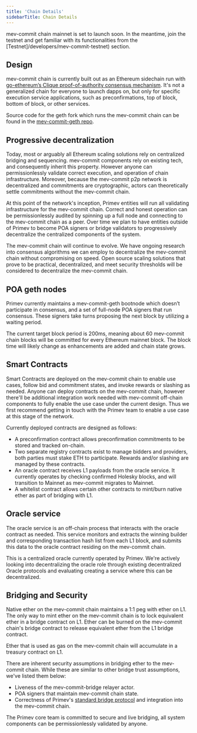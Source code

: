 ```yaml
---
title: 'Chain Details'
sidebarTitle: Chain Details
---
```


mev-commit chain mainnet is set to launch soon. In the meantime, join the testnet and get familiar with its functionalities from the [Testnet]/developers/mev-commit-testnet) section.

## **Design**

mev-commit chain is currently built out as an Ethereum sidechain run with [go-ethereum’s Clique proof-of-authority consensus mechanism](https://geth.ethereum.org/docs/tools/clef/clique-signing). It's not a generalized chain for everyone to launch dapps on, but only for specific execution service applications, such as preconfirmations, top of block, bottom of block, or other services.

Source code for the geth fork which runs the mev-commit chain can be found in the [mev-commit-geth repo](https://github.com/primevprotocol/mev-commit-geth).

## **Progressive decentralization**

Today, most or arguably all Ethereum scaling solutions rely on centralized bridging and sequencing. mev-commit components rely on existing tech, and consequently inherit this property. However anyone can permissionlessly validate correct execution, and operation of chain infrastructure. Moreover, because the mev-commit p2p network is decentralized and commitments are cryptographic, actors can theoretically settle commitments without the mev-commit chain.

At this point of the network's inception, Primev entities will run all validating infrastructure for the mev-commit chain. Correct and honest operation can be permissionlessly audited by spinning up a full node and connecting to the mev-commit chain as a peer. Over time we plan to have entities outside of Primev to become POA signers or bridge validators to progressively decentralize the centralized components of the system.

The mev-commit chain will continue to evolve. We have ongoing research into consensus algorithms we can employ to decentralize the mev-commit chain without compromising on speed. Open source scaling solutions that prove to be practical, decentralized, and meet security thresholds will be considered to decentralize the mev-commit chain.

## **POA geth nodes**

Primev currently maintains a mev-commit-geth bootnode which doesn’t participate in consensus, and a set of full-node POA signers that run consensus. These signers take turns proposing the next block by utilizing a waiting period.

The current target block period is 200ms, meaning about 60 mev-commit chain blocks will be committed for every Ethereum mainnet block. The block time will likely change as enhancements are added and chain state grows.

## **Smart Contracts**

Smart Contracts are deployed on the mev-commit chain to enable use cases, follow bid and commitment states, and invoke rewards or slashing as needed. Anyone can deploy contracts on the mev-commit chain, however there'll be additional integration work needed with mev-commit off-chain components to fully enable the use case under the current design. Thus we first recommend getting in touch with the Primev team to enable a use case at this stage of the network.

Currently deployed contracts are designed as follows:

- A preconfirmation contract allows preconfirmation commitments to be stored and tracked on-chain.
- Two separate registry contracts exist to manage bidders and providers, both parties must stake ETH to participate. Rewards and/or slashing are managed by these contracts.
- An oracle contract receives L1 payloads from the oracle service. It currently operates by checking confirmed Holesky blocks, and will transition to Mainnet as mev-commit migrates to Mainnet.
- A whitelist contract allows certain other contracts to mint/burn native ether as part of bridging with L1.

## **Oracle service**

The oracle service is an off-chain process that interacts with the oracle contract as needed. This service monitors and extracts the winning builder and corresponding transaction hash list from each L1 block, and submits this data to the oracle contract residing on the mev-commit chain.

This is a centralized oracle currently operated by Primev. We're actively looking into decentralizing the oracle role through existing decentralized Oracle protocols and evaluating creating a service where this can be decentralized.

## **Bridging and Security**

Native ether on the mev-commit chain maintains a 1:1 peg with ether on L1. The only way to mint ether on the mev-commit chain is to lock equivalent ether in a bridge contract on L1. Ether can be burned on the mev-commit chain's bridge contract to release equivalent ether from the L1 bridge contract.

Ether that is used as gas on the mev-commit chain will accumulate in a treasury contract on L1.

There are inherent security assumptions in bridging ether to the mev-commit chain. While these are similar to other bridge trust assumptions, we've listed them below:

- Liveness of the mev-commit-bridge relayer actor.
- POA signers that maintain mev-commit chain state.
- Correctness of Primev's [standard bridge protocol](https://github.com/primevprotocol/mev-commit-bridge/tree/main/standard/bridge-v1) and integration into the mev-commit chain.

The Primev core team is committed to secure and live bridging, all system components can be permissionlessly validated by anyone.
